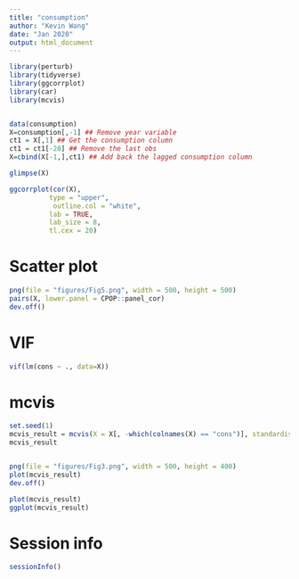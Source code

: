 ```yaml
---
title: "consumption"
author: "Kevin Wang"
date: "Jan 2020"
output: html_document
---
```


```r
library(perturb)
library(tidyverse)
library(ggcorrplot)
library(car)
library(mcvis)


data(consumption)
X=consumption[,-1] ## Remove year variable
ct1 = X[,1] ## Get the consumption column
ct1 = ct1[-28] ## Remove the last obs
X=cbind(X[-1,],ct1) ## Add back the lagged consumption column

glimpse(X)

ggcorrplot(cor(X), 
          type = "upper",
           outline.col = "white",
          lab = TRUE, 
          lab_size = 8, 
          tl.cex = 20)
```


# Scatter plot 
```r
png(file = "figures/Fig5.png", width = 500, height = 500)
pairs(X, lower.panel = CPOP::panel_cor)
dev.off()
```


# VIF
```r
vif(lm(cons ~ ., data=X))
```


# mcvis

```r
set.seed(1)
mcvis_result = mcvis(X = X[, -which(colnames(X) == "cons")], standardise_method = "studentise") ## Remove consumption column in computing mcvis
mcvis_result


png(file = "figures/Fig3.png", width = 500, height = 400)
plot(mcvis_result)
dev.off()

plot(mcvis_result)
ggplot(mcvis_result)
```


# Session info 
```r
sessionInfo()
```


